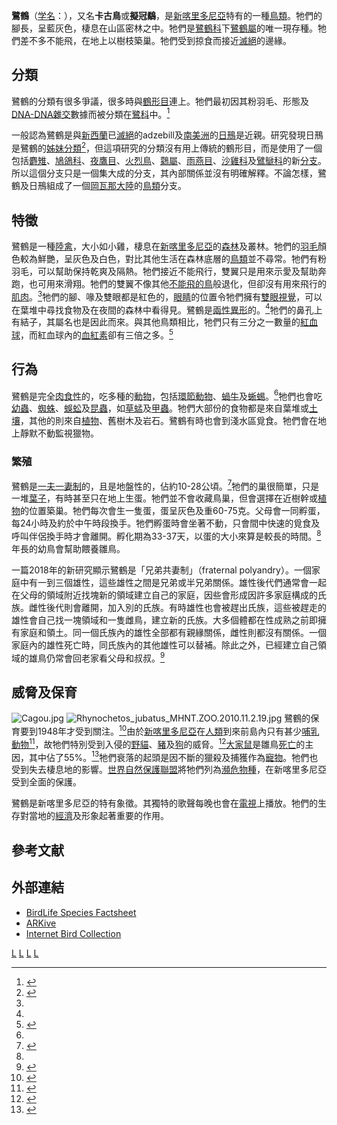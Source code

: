 {{Speciesbox 
| taxon = Rhynochetos jubatus
| status = EN
| status_ref = <ref>{{IUCN2008|assessors=[[BirdLife_International|BirdLife International]]|year=2008|id=143794|title=Rhynochetos jubatus|downloaded=2009年2月9日}}</ref>
| status_system = iucn3.1
| trend = down
| image = Rhynochetos jubatus.jpg
| binomial_authority = Verreaux & Des Murs, 1860
}}

'''鷺鶴'''（[[学名|学名]]：''{{lang|la|Rhynochetos jubatus}}''），又名'''卡古鳥'''或'''擬冠鷸'''，是[[新喀里多尼亞|新喀里多尼亞]]特有的一種[[鳥類|鳥類]]。牠們的腳長，呈藍灰色，棲息在山區密林之中。牠們是[[鷺鶴科|鷺鶴科]]下[[鷺鶴屬|鷺鶴屬]]的唯一現存種。牠們差不多不能飛，在地上以樹枝築巢。牠們受到掠食而接近[[滅絕|滅絕]]的邊緣。

== 分類 ==
鷺鶴的分類有很多爭議，很多時與[[鶴形目|鶴形目]]連上。牠們最初因其粉羽毛、形態及[[DNA-DNA雜交|DNA-DNA雜交]]數據而被分類在[[鷺科|鷺科]]中。<ref>{{Cite book en|author=Sibley, Charles Gald & Ahlquist, Jon Edward|year=1990|title=Phylogeny and classification of birds|publisher=Yale University Press|location=New Haven, Conn.}}</ref>

一般認為鷺鶴是與[[新西蘭|新西蘭]]已[[滅絕|滅絕]]的adzebill及[[南美洲|南美洲]]的[[日鳽|日鳽]]是近親。研究發現日鳽是鷺鶴的[[姊妹分類|姊妹分類]]<ref>{{Cite journal en|author=Fain, Matthew G. & Houde, Peter|year=2004|url=http://biology-web.nmsu.edu/houde/Parallel_radiations.pdf|title=Parallel radiations in the primary clades of birds|journal=Evolution|volume=58|issue=11|pages=2558-2573|doi=10.1554/04-235|deadurl=yes|archiveurl=https://web.archive.org/web/20130407204436/http://biology-web.nmsu.edu/houde/Parallel_radiations.pdf|archivedate=2013-04-07|access-date=2009-05-09}}</ref>，但這項研究的分類沒有用上傳統的鶴形目，而是使用了一個包括[[麝雉|麝雉]]、[[鳩鴿科|鳩鴿科]]、[[夜鷹目|夜鷹目]]、[[火烈鳥|火烈鳥]]、[[鸏屬|鸏屬]]、[[雨燕目|雨燕目]]、[[沙雞科|沙雞科]]及[[鷿鷈科|鷿鷈科]]的新[[分支|分支]]。所以這個分支只是一個集大成的分支，其內部關係並沒有明確解釋。不論怎樣，鷺鶴及日鳽組成了一個[[岡瓦那大陸|岡瓦那大陸]]的[[鳥類|鳥類]]分支。

== 特徵 ==
鷺鶴是一種[[陸禽|陸禽]]，大小如小雞，棲息在[[新喀里多尼亞|新喀里多尼亞]]的[[森林|森林]]及叢林。牠們的[[羽毛|羽毛]]顏色較為鮮艷，呈灰色及白色，對比其他生活在森林底層的[[鳥類|鳥類]]並不尋常。牠們有粉羽毛，可以幫助保持乾爽及隔熱。牠們接近不能飛行，雙翼只是用來示愛及幫助奔跑，也可用來滑翔。牠們的雙翼不像其他[[不能飛的鳥|不能飛的鳥]]般退化，但卻沒有用來飛行的[[肌肉|肌肉]]。<ref name ="HBW"/>牠們的腳、喙及雙眼都是紅色的，[[眼睛|眼睛]]的位置令牠們擁有[[雙眼視覺|雙眼視覺]]，可以在葉堆中尋找食物及在夜間的森林中看得見。鷺鶴是[[兩性異形|兩性異形]]的。<ref name ="HBW"/>牠們的鼻孔上有結子，其屬名也是因此而來。與其他鳥類相比，牠們只有三分之一數量的[[紅血球|紅血球]]，而紅血球內的[[血紅素|血紅素]]卻有三倍之多。<ref name ="HBW">{{Cite book en|author=Hunt, Gavin R|year=1996|chapter=Family Rhynochetidae (Kagu)|editor=del Hoyo, Josep; Elliott, Andrew & Sargatal, Jordi (editors)|title=Handbook of Birds of the World, Volume 3 (Hoatzin to Auks)|pages=218-225, plate 20|publisher=Lynx Edicions|location=Barcelona|id=ISBN 84-87334-20-2}}</ref>

== 行為 ==
鷺鶴是完全[[肉食性|肉食性]]的，吃多種的[[動物|動物]]，包括[[環節動物|環節動物]]、[[蝸牛|蝸牛]]及[[蜥蜴|蜥蜴]]。<ref name = "HBW"/>牠們也會吃[[幼蟲|幼蟲]]、[[蜘蛛|蜘蛛]]、[[蜈蚣|蜈蚣]]及[[昆蟲|昆蟲]]，如[[草蜢|草蜢]]及[[甲蟲|甲蟲]]。牠們大部份的食物都是來自葉堆或[[土壤|土壤]]，其他的則來自[[植物|植物]]、舊樹木及岩石。鷺鶴有時也會到淺水區覓食。牠們會在地上靜默不動監視獵物。

=== 繁殖 ===
鷺鶴是[[一夫一妻制|一夫一妻制]]的，且是地盤性的，佔約10-28公頃。<ref name="breed">{{Cite journal en|author=Salas, Michel & Letocart, Yves|year=1997|title=Spatial Organisation and Breeding of Kagu ''Rhynochetos jubatus'' in Rivière Bleue Park, New Caledonia|journal=Emu|volume=97|issue=2|pages=97-107}}</ref>牠們的巢很簡單，只是一堆[[葉子|葉子]]，有時甚至只在地上生蛋。牠們並不會收藏鳥巢，但會選擇在近樹幹或[[植物|植物]]的位置築巢。牠們每次會生一隻蛋，蛋呈灰色及重60-75克。父母會一同孵蛋，每24小時及約於中午時段換手。牠們孵蛋時會坐著不動，只會間中快速的覓食及呼叫伴侶換手時才會離開。孵化期為33-37天，以蛋的大小來算是較長的時間。<ref name = "HBW"/>年長的幼鳥會幫助餵養雛鳥。

一篇2018年的新研究顯示鷺鶴是「兄弟共妻制」（fraternal polyandry）。一個家庭中有一到三個雄性，這些雄性之間是兄弟或半兄弟關係。雄性後代們通常會一起在父母的領域附近找塊新的領域建立自己的家庭，因些會形成因許多家庭構成的氏族。雌性後代則會離開，加入別的氏族。有時雄性也會被趕出氏族，這些被趕走的雄性會自己找一塊領域和一隻雌鳥，建立新的氏族。大多個體都在性成熟之前即擁有家庭和領土。同一個氏族內的雄性全部都有親緣關係，雌性則都沒有關係。一個家庭內的雄性死亡時，同氏族內的其他雄性可以替補。除此之外，已經建立自己領域的雄鳥仍常會回老家看父母和叔叔。<ref>{{cite journal|journal=Current Biology|volume=28|issue=9|pages=1482-1488.e3|date=2018-05-07|title=Fraternal Polyandry and Clannish Spatial Organization in a Flightless Island Bird|authors=Jörn Theuerkauf, Ralph Kuehn, Sophie Rouys, Henri Bloc, Roman Gula|DOI=10.1016/j.cub.2018.03.059}}</ref>

== 威脅及保育 ==
[[File:Cagou.jpg|thumb]]
[[File:Rhynochetos_jubatus_MHNT.ZOO.2010.11.2.19.jpg|thumb]]
鷺鶴的保育要到1948年才受到關注。<ref>{{Cite journal en|author=Warner, D|year=1948|title=The Present Status of the Kagu, ''Rhynochetos jubatus'', on New Caledonia|url=https://archive.org/details/sim_auk_1948-04_65_2/page/287|journal=The Auk|volume=65|issue=2|pages=287-28}}</ref>由於[[新喀里多尼亞|新喀里多尼亞]]在[[人類|人類]]到來前島內只有甚少[[哺乳動物|哺乳動物]]<ref>{{Cite book en|author=Steadman D|year=2006|title=Extinction and Biogeography in Tropical Pacific Birds|publisher=University of Chicago Press|id=ISBN 978-0-226-77142-7}}</ref>，故牠們特別受到入侵的[[野貓|野貓]]、[[豬|豬]]及[[狗|狗]]的威脅。<ref name="O'Neill">{{Cite journal en|author=O'Neill, Thomas|year=2000|title=New Caledonia: Francs's Untamed Pacific Outpost|journal=National Geographic|volume=197|issue=5|pages=pp. 54-75, 74}}</ref>[[大家鼠|大家鼠]]是雛鳥[[死亡|死亡]]的主因，其中佔了55%。<ref name="Ekstrom">{{Cite journal en|author=Ekstrom, J; Jones, J; Willis, J; Tobias, J; Dutson, G & N Barré|year=2002|title=New information on the distribution, status and conservation of terrestrial bird species in Grande Terre, New Caledonia|journal=Emu|volume=103|issue=1|pages=29-35|doi=10.1071/MU01004}}</ref>牠們衰落的起頭是因不斷的獵殺及捕獲作為[[寵物|寵物]]。牠們也受到失去棲息地的影響。[[世界自然保護聯盟|世界自然保護聯盟]]將牠們列為[[瀕危物種|瀕危物種]]，在新喀里多尼亞受到全面的保護。

鷺鶴是新喀里多尼亞的特有象徵。其獨特的歌聲每晚也會在[[電視|電視]]上播放。牠們的生存對當地的[[經濟|經濟]]及形象起著重要的作用。

== 參考文献 ==
{{reflist|2}}

== 外部連結 ==
{{commonscat|Rhynochetidae}}
* [http://www.birdlife.org/datazone/ebas/index.html?action=SpcHTMDetails.asp&sid=2808&m=0 BirdLife Species Factsheet]{{Wayback|url=http://www.birdlife.org/datazone/ebas/index.html?action=SpcHTMDetails.asp&sid=2808&m=0 |date=20090103223239 }}
* [https://web.archive.org/web/20060322170708/http://www.arkive.org/species/GES/birds/Rhynochetos_jubatus/ ARKive]
* [http://ibc.lynxeds.com/species/kagu-rhynochetos-jubatus Internet Bird Collection]{{Wayback|url=http://ibc.lynxeds.com/species/kagu-rhynochetos-jubatus |date=20110524141900 }}

{{Taxonbar}}
[[Category:1860年描述的鸟类|L]]
[[Category:鷺鶴科|L]]
[[Category:不会飞的鸟|L]]
[[Category:活化石|L]]